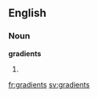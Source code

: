 ==English==

===Noun===
'''gradients'''

# {{plural of|[[gradient]]}}

[[fr:gradients]]
[[sv:gradients]]